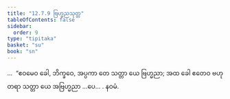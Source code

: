 ```yaml
---
title: "12.7.9 ဗြဟ္မညသုတ္တ"
tableOfContents: false
sidebar:
  order: 9
type: "tipitaka"
basket: "su"
book: "sn"
---
```



<DynamicBreadcrumb />

<Division number="1139" book="sn" e="ch" v="18" p="450">

<Paragraph number="2452" book="sn">
…  “ဧဝမေဝ ခေါ, ဘိက္ခဝေ, အပ္ပကာ တေ သတ္တာ ယေ ဗြဟ္မညာ; အထ ခေါ ဧတေဝ ဗဟုတရာ သတ္တာ ယေ အဗြဟ္မညာ …ပေ… .

</Paragraph>
</Division>

<Paragraph number="2453" type="center" book="sn">
နဝမံ.
</Paragraph>